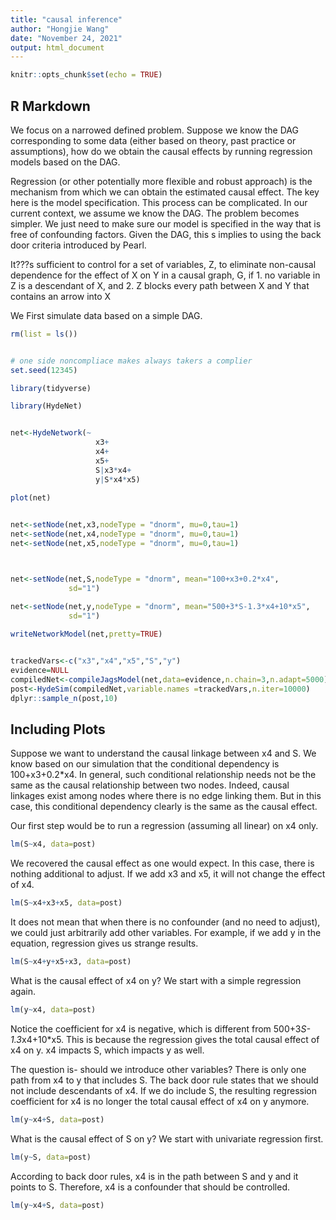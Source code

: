 ```yaml
---
title: "causal inference"
author: "Hongjie Wang"
date: "November 24, 2021"
output: html_document
---
```


```r
knitr::opts_chunk$set(echo = TRUE)
```

## R Markdown
We focus on a narrowed defined problem. Suppose we know the DAG corresponding to some data (either based on theory, past practice or assumptions), how do we obtain the causal effects by running regression models based on the DAG.

Regression (or other potentially more flexible and robust approach) is the mechanism from which we can obtain the estimated causal effect. The key here is the model specification. This process can be complicated. In our current context, we assume we know the DAG. The problem becomes simpler. We just need to make sure our model is specified in the way that is free of confounding factors. Given the DAG, this s implies to using the back door criteria introduced by Pearl. 

It???s sufficient to control for a set of variables, Z, to eliminate non-causal
dependence for the effect of X on Y in a causal graph, G, if
1. no variable in Z is a descendant of X, and
2. Z blocks every path between X and Y that contains an arrow into X

We First simulate data based on a simple DAG.

```r
rm(list = ls())


# one side noncompliace makes always takers a complier
set.seed(12345)

library(tidyverse)

library(HydeNet)


net<-HydeNetwork(~
                   x3+
                   x4+
                   x5+
                   S|x3*x4+
                   y|S*x4*x5)

plot(net)
                 

net<-setNode(net,x3,nodeType = "dnorm", mu=0,tau=1)
net<-setNode(net,x4,nodeType = "dnorm", mu=0,tau=1)
net<-setNode(net,x5,nodeType = "dnorm", mu=0,tau=1)



net<-setNode(net,S,nodeType = "dnorm", mean="100+x3+0.2*x4",
             sd="1")

net<-setNode(net,y,nodeType = "dnorm", mean="500+3*S-1.3*x4+10*x5",
             sd="1")
             
writeNetworkModel(net,pretty=TRUE)


trackedVars<-c("x3","x4","x5","S","y")
evidence=NULL
compiledNet<-compileJagsModel(net,data=evidence,n.chain=3,n.adapt=5000)
post<-HydeSim(compiledNet,variable.names =trackedVars,n.iter=10000)
dplyr::sample_n(post,10)

```

## Including Plots

Suppose we want to understand the causal linkage between x4 and S. We know based on our simulation that the conditional dependency is 100+x3+0.2*x4. In general,
such conditional relationship needs not be the same as the causal relationship between two nodes. Indeed, causal linkages exist among nodes where there is no edge linking them. But in this case, this conditional dependency clearly is the same as the causal effect. 

Our first step would be to run a regression (assuming all linear) on x4 only.

```r
lm(S~x4, data=post)
```
We recovered the causal effect as one would expect. In this case, there is nothing additional to adjust. If we add x3 and x5, it will not change the effect of x4. 

```r
lm(S~x4+x3+x5, data=post)
```

It does not mean that when there is no confounder (and no need to adjust), we could just arbitrarily add other variables. For example, if we add y in the equation, regression gives us strange results. 


```r
lm(S~x4+y+x5+x3, data=post)
```
What is the causal effect of x4 on y? 
We start with a simple regression again. 

```r
lm(y~x4, data=post)
```
Notice the coefficient for x4 is negative, which is different from 500+3*S-1.3*x4+10*x5. This is because the regression gives the total causal effect of x4 on y. x4 impacts S, which impacts y as well. 

The question is- should we introduce other variables? There is only one path from x4 to y that includes S. The back door rule states that we should not include descendants of x4. If we do include S, the resulting regression coefficient for x4 is no longer the total causal effect of x4 on y anymore.

```r
lm(y~x4+S, data=post)
```

What is the causal effect of S on y? 
We start with univariate regression first. 
```r
lm(y~S, data=post)
```

According to back door rules, x4 is in the path between S and y and it points to S. Therefore, x4 is a confounder that should be controlled. 

```r
lm(y~x4+S, data=post)
```



